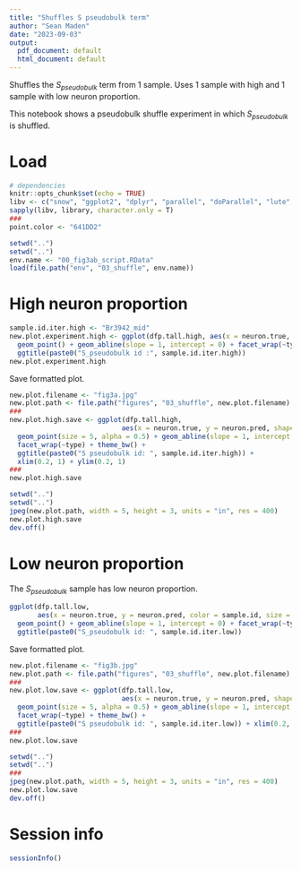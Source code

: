 ```yaml
---
title: "Shuffles S pseudobulk term"
author: "Sean Maden"
date: "2023-09-03"
output:
  pdf_document: default
  html_document: default
---
```



Shuffles the $S_{pseudobulk}$ term from 1 sample. Uses 1 sample with high and 1 sample with low neuron proportion.

This notebook shows a pseudobulk shuffle experiment in which $S_{pseudobulk}$ is shuffled.

# Load

```r
# dependencies
knitr::opts_chunk$set(echo = TRUE)
libv <- c("snow", "ggplot2", "dplyr", "parallel", "doParallel", "lute", "dplyr", "scuttle")
sapply(libv, library, character.only = T)
###
point.color <- "641DD2"
```
```r
setwd("..")
setwd("..")
env.name <- "00_fig3ab_script.RData"
load(file.path("env", "03_shuffle", env.name))
```

# High neuron proportion

```r
sample.id.iter.high <- "Br3942_mid"
new.plot.experiment.high <- ggplot(dfp.tall.high, aes(x = neuron.true, y = neuron.pred, color = sample.id, size = matched.id)) + 
  geom_point() + geom_abline(slope = 1, intercept = 0) + facet_wrap(~type) +
  ggtitle(paste0("S_pseudobulk id :", sample.id.iter.high))
new.plot.experiment.high
```

Save formatted plot.

```r
new.plot.filename <- "fig3a.jpg"
new.plot.path <- file.path("figures", "03_shuffle", new.plot.filename)
###
new.plot.high.save <- ggplot(dfp.tall.high, 
                            aes(x = neuron.true, y = neuron.pred, shape = matched.id)) + 
  geom_point(size = 5, alpha = 0.5) + geom_abline(slope = 1, intercept = 0) + 
  facet_wrap(~type) + theme_bw() +
  ggtitle(paste0("S pseudobulk id: ", sample.id.iter.high)) + 
  xlim(0.2, 1) + ylim(0.2, 1)
###
new.plot.high.save
```

```r
setwd("..")
setwd("..")
jpeg(new.plot.path, width = 5, height = 3, units = "in", res = 400)
new.plot.high.save
dev.off()
```

# Low neuron proportion

The $S_{pseudobulk}$ sample has low neuron proportion.

```r
ggplot(dfp.tall.low, 
       aes(x = neuron.true, y = neuron.pred, color = sample.id, size = matched.id)) + 
  geom_point() + geom_abline(slope = 1, intercept = 0) + facet_wrap(~type) +
  ggtitle(paste0("S_pseudobulk id: ", sample.id.iter.low))
```

Save formatted plot.

```r
new.plot.filename <- "fig3b.jpg"
new.plot.path <- file.path("figures", "03_shuffle", new.plot.filename)
###
new.plot.low.save <- ggplot(dfp.tall.low, 
                            aes(x = neuron.true, y = neuron.pred, shape = matched.id)) +
  geom_point(size = 5, alpha = 0.5) + geom_abline(slope = 1, intercept = 0) +
  facet_wrap(~type) + theme_bw() +
  ggtitle(paste0("S pseudobulk id: ", sample.id.iter.low)) + xlim(0.2, 1) + ylim(0.2, 1)
###
new.plot.low.save
```

```r
setwd("..")
setwd("..")
###
jpeg(new.plot.path, width = 5, height = 3, units = "in", res = 400)
new.plot.low.save
dev.off()
```

# Session info

```r
sessionInfo()
```